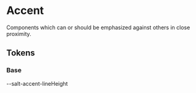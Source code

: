 
<Meta title="Theme/Characteristics/Accent" />

# Accent

Components which can or should be emphasized against others in close proximity.

## Tokens

### Base

<Canvas>
  <Story name="Base">
    <DocGrid>
      <ColorBlock colorVar="--salt-accent-background" />
      <ColorBlock colorVar="--salt-accent-borderColor" />
      <ColorBlock colorVar="--salt-accent-foreground" />
      <FontSizeBlock fontSize="--salt-accent-fontSize" />
      <BlankBlockCell />
      <BlankBlockCode>--salt-accent-lineHeight</BlankBlockCode>
      <FontWeightBlock fontSize="--salt-accent-fontWeight" />
    </DocGrid>
  </Story>
</Canvas>
